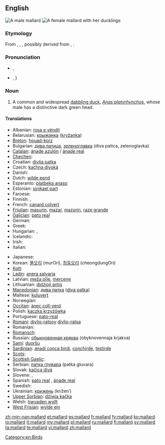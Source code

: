 {{wikipedia}}
==English==
[[File:Mallard Branford CT.jpg|thumb|A male mallard]]
[[File:A duck and ducklings by a lake.jpg|thumb|A female mallard with her [[duckling]]s]]

===Etymology===
From {{etyl|enm}} {{term|malarde|lang=enm}}, {{etyl|fro}} {{term|malart|lang=fro}}, {{term|mallart||wild duck|lang=fro}}, possibly derived from {{term|male|lang=fro}}, {{term|malle||male|lang=fro}} {{suffix||ard}}.

===Pronunciation===
* {{a|UK}} {{IPA|/ˈmæl.ɑː(ɹ)d/}}, {{SAMPA|/"m{l.A:(r\)d/}}
* {{a|US}} {{IPA|/ˈmælɚd/}}, {{SAMPA|/"m{l@`d/}}}
*: {{audio|En-us-mallard.ogg|audio (US)}}

===Noun===
{{en-noun}}

# A common and widespread [[dabbling duck]], ''[[Anas platyrhynchos]]'', whose male has a distinctive dark green head.

====Translations====
{{trans-top|a common and widespread dabbling duck, Anas platyrhynchos}}
* Albanian: [[rosa e vëndit]]
* Belarusian: [[крыжанка]] ([[kryžanka]])
* [[Breton]]: [[houad-korz]]
* Bulgarian: [[дива патица]], [[зеленоглавка]] (diva patica, zelenoglavka)
* [[Catalan]]: [[ánade azulón]] / [[ánade real]]
* [[Chechen]]: {{tø|ce|акха бад}}
* Croatian: [[divlja patka]]
* Czech: [[kachna divoká]]
* Danish: {{t|da|gråand}}
* Dutch: [[wilde eend]] {{f}}
* Esperanto: [[platbeka anaso]]
* Estonian: [[sinikael part]]
* Faroese: {{t-|fo|villdunna|xs=Faroese}}
* Finnish: {{t+|fi|sinisorsa}}, {{t+|fi|heinäsorsa}}
* French: [[canard colvert]] {{m}}
* [[Friulian]]: [[masurin]], [[mazar]], [[mazorin]], [[raze grande]]
* [[Galician]]: [[pato real]]
* German: {{t+|de|Stockente|f}}
* Greek: {{t+|el|αγριόπαπια|f|tr=agriópapia}}
* Hungarian: {{t-|hu|tőkés réce}}, {{t-|hu|vadkacsa}}
* Icelandic: {{t+|is|stokkönd}}
* Irish: {{t+|ga|lacha|xs=Irish}}
* Italian: {{t-|it|anatra selvatica|f}}
{{trans-mid}}
* Japanese: {{t|ja|真鴨|tr=magamo|sc=Jpan}}
* Korean: [[물오리]] (murOri), [[청둥오리]] (cheongdungOri)
* [[Kott]]: {{tø|zko|agaŋa}}
* [[Ladin]]: [[anera salvaria]]
* Latvian: [[meža pīle]], [[mercene]]
* Lithuanian: [[didżioji antis]]
* [[Macedonian]]: [[дива патка]] ([[diva patka]])
* Maltese: [[kuluvert]]
* Norwegian: {{t|no|stokkand}}
* [[Occitan]]: [[ànec coll-verd]]
* Polish: [[kaczka krzyżówka]]
* Portuguese: [[pato-real]] {{m}}
* [[Romani]]: [[divlio-ratsoy]] {{m}} [[divlio-ratsa]] {{f}}
* Romanian: {{t|ro|rață sălbatică|f}}
* [[Romansch]]: {{t|rm|anda selvadia|f}}
* Russian: [[обыкновенная кряква]] (obyknovennaja krjakva)
* [[Sami]]: [[duoršu]]
* [[Sardinian]]: [[anadi conca birdi]], [[conchirde]], [[testirde]]
* [[Scots]]: {{tø|sco|muir-deuk}}
* [[Scottish Gaelic]]: {{t|gd|lach|f}}
* Serbian: [[патка глувара]] (patka gluvara)
* Slovak: [[kačica divá]]
* Slovene: {{t|sl|mlakarica}}, {{t|sl|divja raca}}
* Spanish: [[pato real]] {{m}}, [[ánade real]] {{m|f}}
* Swedish: {{t+|sv|gräsand|c}}
* Ukrainian: [[крижень]] (križen’)
* [[Upper Sorbian]]: [[dźiwja kačka]]
* Welsh: [[hwyaden wyllt]]
* [[West Frisian]]: [[wylde ein]]
{{trans-bottom}}

[[Category:en:Birds]]

[[zh-min-nan:mallard]]
[[et:mallard]]
[[es:mallard]]
[[fr:mallard]]
[[fy:mallard]]
[[ko:mallard]]
[[io:mallard]]
[[lt:mallard]]
[[my:mallard]]
[[pl:mallard]]
[[ru:mallard]]
[[fi:mallard]]
[[sv:mallard]]
[[ta:mallard]]
[[te:mallard]]
[[vi:mallard]]
[[zh:mallard]]